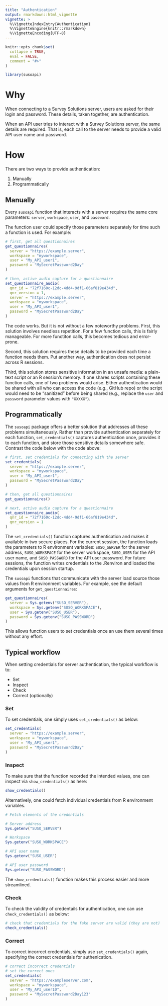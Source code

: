 ```yaml
---
title: "Authentication"
output: rmarkdown::html_vignette
vignette: >
  %\VignetteIndexEntry{Authentication}
  %\VignetteEngine{knitr::rmarkdown}
  %\VignetteEncoding{UTF-8}
---
```


```r
knitr::opts_chunk$set(
  collapse = TRUE,
  eval = FALSE,
  comment = "#>"
)
```

```r
library(susoapi)
```

# Why

When connecting to a Survey Solutions server, users are asked for their login and password. These details, taken together, are authentication.

When an API user tries to interact with a Survey Solutions server, the same details are required. That is, each call to the server needs to provide a valid API user name and password.

# How

There are two ways to provide authentication:

1. Manually
2. Programmatically

## Manually

Every `susoapi` function that interacts with a server requires the same core parameters: `server`, `workspace`, `user`, and `password`. 

The function user could specify those parameters separately for time such a function is used. For example:

```r
# first, get all questionnaires
get_questionnaires(
  server = "https://example.server",
  workspace = "myworkspace",
  user = "My_API_user1",
  password = "MySecretPassword2Day"
)

# then, active audio capture for a questionnaire
set_questionnaire_audio(
  qnr_id = "72f7160c-12dc-4dd4-9df1-66af819e434d",
  qnr_version = 1,
  server = "https://example.server",
  workspace = "myworkspace",
  user = "My_API_user1",
  password = "MySecretPassword2Day"  
)

```

The code works. But it is not without a few noteworthy problems. First, this solution involves needless repetition. For a few function calls, this is fairly manageable. For more functiton calls, this becomes tedious and error-prone.

Second, this solution requires these details to be provided each time a function needs them. Put another way, authentication does not persist across R sessions.

Third, this solution stores sensitive information in an unsafe media: a plain-text script or an R session's memory. If one shares scripts containing these function calls, one of two problems would arise. Either authentication would be shared with all who can access the code (e.g., GitHub repo) or the script would need to be "sanitized" before being shared (e.g., replace the `user` and `password` parameter values with `"XXXXX"`). 


## Programmatically

The `susoapi` package offers a better solution that addresses all these problems simultaneously. Rather than provide authentication separately for each function, `set_credentials()` captures authentication once, provides it to each function, and store those sensitive details somewhere safe. Contrast the code below with the code above:

```r
# first, set credentials for connecting with the server
set_credentials(
  server = "https://example.server",
  workspace = "myworkspace",
  user = "My_API_user1",
  password = "MySecretPassword2Day"
)

# then, get all questionnaires
get_questionnaires()

# next, active audio capture for a questionnaire
set_questionnaire_audio(
  qnr_id = "72f7160c-12dc-4dd4-9df1-66af819e434d",
  qnr_version = 1
)

```

The `set_credentials()` function captures authentication and makes it available in two secure places. For the current session, the function loads the parameters to R environment variables: `SUSO_SERVER` for the server address, `SUSO_WORKSPACE` for the server workspace, `SUSO_USER` for the API user name, and `SUSO_PASSWORD` for the API user password. For future sessions, the function writes credentials to the .Renviron and loaded the credentials upon session startup. 

The `susoapi` functions that communicate with the server load source those values from R environment variables. For example, see the default arguments for `get_questionnaires`:

```r
get_questionnaires(
  server = Sys.getenv("SUSO_SERVER"),
  workspace = Sys.getenv("SUSO_WORKSPACE"),
  user = Sys.getenv("SUSO_USER"),
  password = Sys.getenv("SUSO_PASSWORD")
)

```

This allows function users to set credentials once an use them several times without any effort.

## Typical workflow

When setting credentials for server authentication, the typical workflow is to:

- Set
- Inspect
- Check
- Correct (optionally)

### Set

To set credentials, one simply uses `set_credentials()` as below:

```r
set_credentials(
  server = "https://example.server",
  workspace = "myworkspace",
  user = "My_API_user1",
  password = "MySecretPassword2Day"
)
```

### Inspect

To make sure that the function recorded the intended values, one can inspect via `show_credentials()` as here:

```r
show_credentials()
```

Alternatively, one could fetch individual credentials from R environment variables.

```r
# Fetch elements of the credentials

# Server address
Sys.getenv("SUSO_SERVER")

# Workspace
Sys.getenv("SUSO_WORKSPACE")

# API user name
Sys.getenv("SUSO_USER")

# API user password
Sys.getenv("SUSO_PASSWORD")

```

The `show_credentials()` function makes this process easier and more streamlined.

### Check

To check the validity of credentails for authentication, one can use `check_credentials()` as below:

```r
# check that credentials for the fake server are valid (they are not)
check_credentials()
```

### Correct

To correct incorrect credentials, simply use `set_credentials()` again, specifying the correct credentials for authenication.

```r
# correct incorrect credentials
# set the correct ones
set_credentials(
  server = "https://exampleserver.com",
  workspace = "myworkspace",
  user = "My_API_user10",
  password = "MySecretPassword2Day123"
)

```

